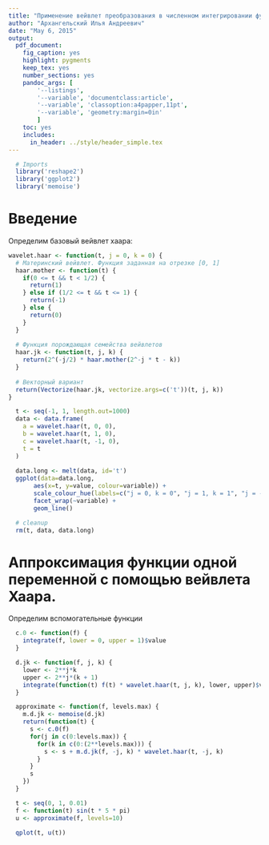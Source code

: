 ```yaml
---
title: "Применение вейвлет преобразования в численном интегрировании функций"
author: "Архангельский Илья Андреевич"
date: "May 6, 2015"
output:
  pdf_document:
    fig_caption: yes
    highlight: pygments
    keep_tex: yes
    number_sections: yes
    pandoc_args: [
        '--listings',
        '--variable', 'documentclass:article',
        '--variable', 'classoption:a4papper,11pt',
        '--variable', 'geometry:margin=0in'
        ]
    toc: yes
    includes:
      in_header: ../style/header_simple.tex
---
```

```r
  # Imports
  library('reshape2')
  library('ggplot2')
  library('memoise')

```
# Введение 
Определим базовый вейвлет хаара: 
```r
wavelet.haar <- function(t, j = 0, k = 0) {
  # Материнский вейвлет. Функция заданная на отрезке [0, 1]
  haar.mother <- function(t) {
    if(0 <= t && t < 1/2) {
      return(1)
    } else if (1/2 <= t && t <= 1) {
      return(-1)
    } else {
      return(0)
    }
  } 
  
  # Функция порождающая семейства вейвлетов
  haar.jk <- function(t, j, k) {
    return(2^(-j/2) * haar.mother(2^-j * t - k))
  }
  
  # Векторный вариант
  return(Vectorize(haar.jk, vectorize.args=c('t'))(t, j, k))
}
```

```r
  t <- seq(-1, 1, length.out=1000)
  data <- data.frame(
    a = wavelet.haar(t, 0, 0),
    b = wavelet.haar(t, 1, 0),
    c = wavelet.haar(t, -1, 0),
    t = t
  )
  
  data.long <- melt(data, id='t')
  ggplot(data=data.long,
       aes(x=t, y=value, colour=variable)) +
       scale_colour_hue(labels=c("j = 0, k = 0", "j = 1, k = 1", "j = -1, k = 1")) +
       facet_wrap(~variable) +
       geom_line()

  # cleanup
  rm(t, data, data.long)
```

# Аппроксимация функции одной переменной с помощью вейвлета Хаара.

Определим вспомогательные функции
```r
  c.0 <- function(f) {
    integrate(f, lower = 0, upper = 1)$value
  }

  d.jk <- function(f, j, k) {
    lower <- 2**j*k
    upper <- 2**j*(k + 1)
    integrate(function(t) f(t) * wavelet.haar(t, j, k), lower, upper)$value
  }

  approximate <- function(f, levels.max) {
    m.d.jk <- memoise(d.jk)
    return(function(t) {
      s <- c.0(f)
      for(j in c(0:levels.max)) {
        for(k in c(0:(2**levels.max))) {
          s <- s + m.d.jk(f, -j, k) * wavelet.haar(t, -j, k)
        }
      }
      s
    })
  }
```


```r
  t <- seq(0, 1, 0.01)
  f <- function(t) sin(t * 5 * pi)
  u <- approximate(f, levels=10)
  
  qplot(t, u(t))
```
